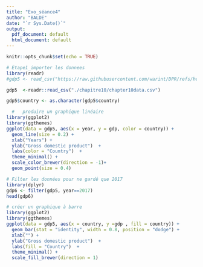 ```yaml
---
title: "Exo_séance4"
author: "BALDE"
date: "`r Sys.Date()`"
output:
  pdf_document: default
  html_document: default
---
```


```r
knitr::opts_chunk$set(echo = TRUE)
```


```r
# Etape1_importer les donnees
library(readr)
#gdp5 <- read_csv("https://raw.githubusercontent.com/warint/DPR/refs/heads/main/chapter10/data/chapter10data.csv")
```

```r
gdp5  <-readr::read_csv("./chapitre10/chapter10data.csv")
```

```r
gdp5$country <- as.character(gdp5$country)
```

```r
  #   produire un graphique linéaire
library(ggplot2)
library(ggthemes)
ggplot(data = gdp5, aes(x = year, y = gdp, color = country)) +
  geom_line(size = 0.2) +
  xlab("Years") +
  ylab("Gross domestic product")  +
  labs(color = "Country")  +  
  theme_minimal() +
  scale_color_brewer(direction = -1)+
  geom_point(size = 0.4)
```
```r
# Filter les données pour ne gardé que 2017
library(dplyr)
gdp6 <- filter(gdp5, year==2017)
head(gdp6)
```

```r
# créer un graphique à barre
library(ggplot2)
library(ggthemes)
ggplot(data = gdp5, aes(x = country, y =gdp , fill = country)) + 
  geom_bar(stat = "identity", width = 0.8, position = "dodge") +
  xlab("") +
  ylab("Gross domestic product")  +
  labs(fill = "Country")  +  
  theme_minimal() + 
  scale_fill_brewer(direction = 1)
```

